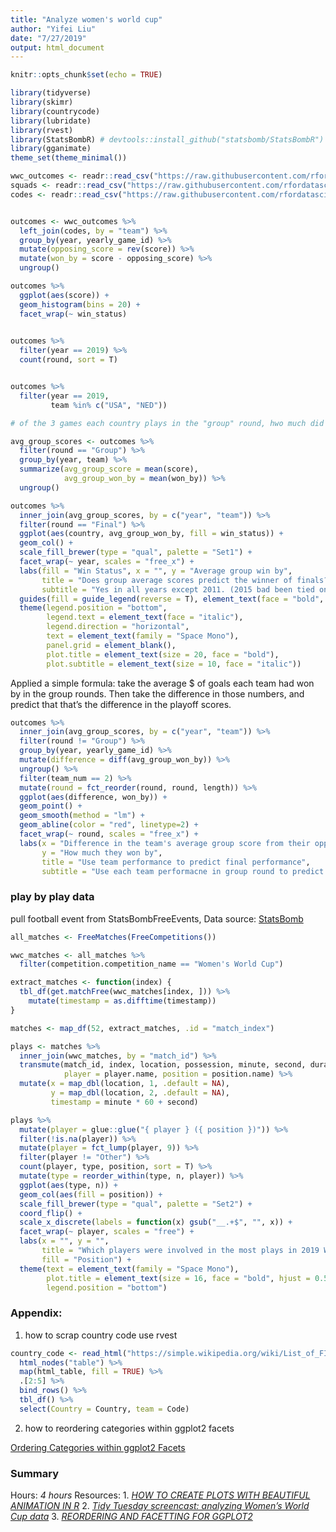 ```yaml
---
title: "Analyze women's world cup"
author: "Yifei Liu"
date: "7/27/2019"
output: html_document
---
```


```r
knitr::opts_chunk$set(echo = TRUE)
```

```r
library(tidyverse)
library(skimr)
library(countrycode)
library(lubridate)
library(rvest)
library(StatsBombR) # devtools::install_github("statsbomb/StatsBombR")
library(gganimate)
theme_set(theme_minimal())

wwc_outcomes <- readr::read_csv("https://raw.githubusercontent.com/rfordatascience/tidytuesday/master/data/2019/2019-07-09/wwc_outcomes.csv")
squads <- readr::read_csv("https://raw.githubusercontent.com/rfordatascience/tidytuesday/master/data/2019/2019-07-09/squads.csv")
codes <- readr::read_csv("https://raw.githubusercontent.com/rfordatascience/tidytuesday/master/data/2019/2019-07-09/codes.csv")


outcomes <- wwc_outcomes %>%
  left_join(codes, by = "team") %>%
  group_by(year, yearly_game_id) %>%
  mutate(opposing_score = rev(score)) %>%
  mutate(won_by = score - opposing_score) %>%
  ungroup()

```


```r
outcomes %>%
  ggplot(aes(score)) +
  geom_histogram(bins = 20) +
  facet_wrap(~ win_status)

  
outcomes %>%
  filter(year == 2019) %>%
  count(round, sort = T)


outcomes %>%
  filter(year == 2019, 
         team %in% c("USA", "NED"))

# of the 3 games each country plays in the "group" round, hwo much did they win by on average

avg_group_scores <- outcomes %>%
  filter(round == "Group") %>%
  group_by(year, team) %>%
  summarize(avg_group_score = mean(score),
            avg_group_won_by = mean(won_by)) %>%
  ungroup()

outcomes %>%
  inner_join(avg_group_scores, by = c("year", "team")) %>%
  filter(round == "Final") %>%
  ggplot(aes(country, avg_group_won_by, fill = win_status)) +
  geom_col() +
  scale_fill_brewer(type = "qual", palette = "Set1") +
  facet_wrap(~ year, scales = "free_x") +
  labs(fill = "Win Status", x = "", y = "Average group win by",
       title = "Does group average scores predict the winner of finals?",
       subtitle = "Yes in all years except 2011. (2015 bad been tied on average score)") +
  guides(fill = guide_legend(reverse = T), element_text(face = "bold", size = 16)) +
  theme(legend.position = "bottom",  
        legend.text = element_text(face = "italic"),
        legend.direction = "horizontal",
        text = element_text(family = "Space Mono"),
        panel.grid = element_blank(),
        plot.title = element_text(size = 20, face = "bold"),
        plot.subtitle = element_text(size = 10, face = "italic"))


```

Applied a simple formula: take the average $ of goals each team had won by in the group rounds. Then take the difference in those numbers, and predict that that's the difference in the playoff scores. 

```r
outcomes %>%
  inner_join(avg_group_scores, by = c("year", "team")) %>%
  filter(round != "Group") %>%
  group_by(year, yearly_game_id) %>%
  mutate(difference = diff(avg_group_won_by)) %>%
  ungroup() %>%
  filter(team_num == 2) %>%
  mutate(round = fct_reorder(round, round, length)) %>%
  ggplot(aes(difference, won_by)) +
  geom_point() +
  geom_smooth(method = "lm") +
  geom_abline(color = "red", linetype=2) +
  facet_wrap(~ round, scales = "free_x") +
  labs(x = "Difference in the team's average group score from their opponent",
       y = "How much they won by",
       title = "Use team performance to predict final performance",
       subtitle = "Use each team performacne in group round to predict their performance in semi-final, quarter final, round of 16, third palce and final")


```

### play by play data

pull football event from StatsBombFreeEvents, Data source: [StatsBomb](https://statsbomb.com)

```r
all_matches <- FreeMatches(FreeCompetitions())

wwc_matches <- all_matches %>%
  filter(competition.competition_name == "Women's World Cup")

extract_matches <- function(index) {
  tbl_df(get.matchFree(wwc_matches[index, ])) %>%
    mutate(timestamp = as.difftime(timestamp))
}

matches <- map_df(52, extract_matches, .id = "match_index")

plays <- matches %>%
  inner_join(wwc_matches, by = "match_id") %>%
  transmute(match_id, index, location, possession, minute, second, duration, type = fct_lump(type.name, n = 6),
            player = player.name, position = position.name) %>%
  mutate(x = map_dbl(location, 1, .default = NA),
         y = map_dbl(location, 2, .default = NA),
         timestamp = minute * 60 + second) 

plays %>%
  mutate(player = glue::glue("{ player } ({ position })")) %>%
  filter(!is.na(player)) %>%
  mutate(player = fct_lump(player, 9)) %>%
  filter(player != "Other") %>%
  count(player, type, position, sort = T) %>%
  mutate(type = reorder_within(type, n, player)) %>%
  ggplot(aes(type, n)) +
  geom_col(aes(fill = position)) +
  scale_fill_brewer(type = "qual", palette = "Set2") +
  coord_flip() +
  scale_x_discrete(labels = function(x) gsub("__.+$", "", x)) +
  facet_wrap(~ player, scales = "free") +
  labs(x = "", y = "",
       title = "Which players were involved in the most plays in 2019 Women's Final",
       fill = "Position") +
  theme(text = element_text(family = "Space Mono"),
        plot.title = element_text(size = 16, face = "bold", hjust = 0.5),
        legend.position = "bottom")

```








### Appendix:

1. how to scrap country code use rvest

```r
country_code <- read_html("https://simple.wikipedia.org/wiki/List_of_FIFA_country_codes") %>%
  html_nodes("table") %>%
  map(html_table, fill = TRUE) %>%
  .[2:5] %>%
  bind_rows() %>%
  tbl_df() %>%
  select(Country = Country, team = Code)


```


2. how to reordering categories within ggplot2 facets

[Ordering Categories within ggplot2 Facets](https://trinkerrstuff.wordpress.com/2016/12/23/ordering-categories-within-ggplot2-facets/)


### Summary

Hours: *4 hours*
Resources: 
1. *[HOW TO CREATE PLOTS WITH BEAUTIFUL ANIMATION IN R](https://www.datanovia.com/en/blog/gganimate-how-to-create-plots-with-beautiful-animation-in-r/)*
2. *[Tidy Tuesday screencast: analyzing Women's World Cup data](https://www.youtube.com/watch?v=ZOQSuapvHqA)*
3. *[REORDERING AND FACETTING FOR GGPLOT2](https://juliasilge.com/blog/reorder-within/)*











